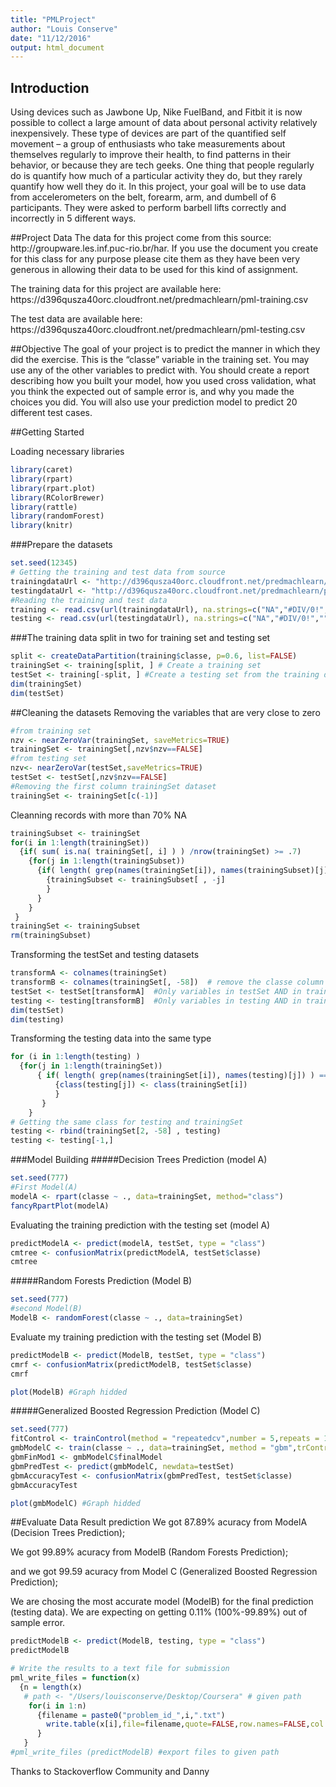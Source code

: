 ```yaml
---
title: "PMLProject"
author: "Louis Conserve"
date: "11/12/2016"
output: html_document
---
```



## Introduction
Using devices such as Jawbone Up, Nike FuelBand, and Fitbit it is now possible to collect a large amount of data about personal activity relatively inexpensively. These type of devices are part of the quantified self movement – a group of enthusiasts who take measurements about themselves regularly to improve their health, to find patterns in their behavior, or because they are tech geeks. One thing that people regularly do is quantify how much of a particular activity they do, but they rarely quantify how well they do it. In this project, your goal will be to use data from accelerometers on the belt, forearm, arm, and dumbell of 6 participants. They were asked to perform barbell lifts correctly and incorrectly in 5 different ways. 

##Project Data
The data for this project come from this source: http://groupware.les.inf.puc-rio.br/har. If you use the document you create for this class for any purpose please cite them as they have been very generous in allowing their data to be used for this kind of assignment.

The training data for this project are available here: https://d396qusza40orc.cloudfront.net/predmachlearn/pml-training.csv

The test data are available here: https://d396qusza40orc.cloudfront.net/predmachlearn/pml-testing.csv

##Objective
The goal of your project is to predict the manner in which they did the exercise. This is the “classe” variable in the training set. You may use any of the other variables to predict with. You should create a report describing how you built your model, how you used cross validation, what you think the expected out of sample error is, and why you made the choices you did. You will also use your prediction model to predict 20 different test cases.

##Getting Started

Loading necessary libraries 

```r
library(caret)
library(rpart)
library(rpart.plot)
library(RColorBrewer)
library(rattle)
library(randomForest)
library(knitr)
```
###Prepare the datasets

```r
set.seed(12345)
# Getting the training and test data from source
trainingdataUrl <- "http://d396qusza40orc.cloudfront.net/predmachlearn/pml-training.csv"
testingdataUrl <- "http://d396qusza40orc.cloudfront.net/predmachlearn/pml-testing.csv"
#Reading the training and test data
training <- read.csv(url(trainingdataUrl), na.strings=c("NA","#DIV/0!",""))
testing <- read.csv(url(testingdataUrl), na.strings=c("NA","#DIV/0!",""))
```

###The training data split in two for training set and testing set
```r
split <- createDataPartition(training$classe, p=0.6, list=FALSE)
trainingSet <- training[split, ] # Create a training set
testSet <- training[-split, ] #Create a testing set from the training data
dim(trainingSet)
dim(testSet)
```

##Cleaning the datasets
Removing the variables that are very close to zero
```r
#from training set
nzv <- nearZeroVar(trainingSet, saveMetrics=TRUE)
trainingSet <- trainingSet[,nzv$nzv==FALSE]
#from testing set
nzv<- nearZeroVar(testSet,saveMetrics=TRUE)
testSet <- testSet[,nzv$nzv==FALSE]
#Removing the first column trainingSet dataset
trainingSet <- trainingSet[c(-1)]
```
Cleanning records with more than 70% NA
```r
trainingSubset <- trainingSet
for(i in 1:length(trainingSet)) 
  {if( sum( is.na( trainingSet[, i] ) ) /nrow(trainingSet) >= .7) 
    {for(j in 1:length(trainingSubset)) 
      {if( length( grep(names(trainingSet[i]), names(trainingSubset)[j]) ) == 1)  
        {trainingSubset <- trainingSubset[ , -j]
        }   
      } 
    }
 }
trainingSet <- trainingSubset
rm(trainingSubset)
```
Transforming the testSet and testing datasets
```r
transformA <- colnames(trainingSet)
transformB <- colnames(trainingSet[, -58])  # remove the classe column
testSet <- testSet[transformA]  #Only variables in testSet AND in trainingSet are kept
testing <- testing[transformB]  #Only variables in testing AND in trainingSet are kept
dim(testSet)
dim(testing)
```
Transforming the testing data into the same type
```r
for (i in 1:length(testing) ) 
  {for(j in 1:length(trainingSet)) 
      { if( length( grep(names(trainingSet[i]), names(testing)[j]) ) == 1)  
          {class(testing[j]) <- class(trainingSet[i])
          }      
       }      
    }
# Getting the same class for testing and trainingSet
testing <- rbind(trainingSet[2, -58] , testing)
testing <- testing[-1,]
```
###Model Building 
#####Decision Trees Prediction (model A)
```r
set.seed(777)
#First Model(A)
modelA <- rpart(classe ~ ., data=trainingSet, method="class")
fancyRpartPlot(modelA)
```

Evaluating the training prediction with the testing set (model A)
```r
predictModelA <- predict(modelA, testSet, type = "class")
cmtree <- confusionMatrix(predictModelA, testSet$classe)
cmtree
```

#####Random Forests Prediction (Model B)
```r
set.seed(777)
#second Model(B)
ModelB <- randomForest(classe ~ ., data=trainingSet)
```

Evaluate my training prediction with the testing set (Model B)
```r
predictModelB <- predict(ModelB, testSet, type = "class")
cmrf <- confusionMatrix(predictModelB, testSet$classe)
cmrf
```

```r
plot(ModelB) #Graph hidded
```

#####Generalized Boosted Regression Prediction (Model C)
```r
set.seed(777)
fitControl <- trainControl(method = "repeatedcv",number = 5,repeats = 1)
gmbModelC <- train(classe ~ ., data=trainingSet, method = "gbm",trControl = fitControl,verbose = FALSE)
gbmFinMod1 <- gmbModelC$finalModel
gbmPredTest <- predict(gmbModelC, newdata=testSet)
gbmAccuracyTest <- confusionMatrix(gbmPredTest, testSet$classe)
gbmAccuracyTest
```

```r
plot(gmbModelC) #Graph hidded
```
 
##Evaluate Data Result prediction 
We got 87.89% acuracy from ModelA (Decision Trees Prediction);

We got 99.89% acuracy from ModelB (Random Forests Prediction);

and we got 99.59 acuracy from Model C (Generalized Boosted Regression Prediction);

We are chosing the most accurate model (ModelB) for the final prediction (testing data). We are expecting on getting 0.11% (100%-99.89%) out of sample error.
```r
predictModelB <- predict(ModelB, testing, type = "class")
predictModelB 

# Write the results to a text file for submission
pml_write_files = function(x)
  {n = length(x)
   # path <- "/Users/louisconserve/Desktop/Coursera" # given path
    for(i in 1:n)
      {filename = paste0("problem_id_",i,".txt")
        write.table(x[i],file=filename,quote=FALSE,row.names=FALSE,col.names=FALSE)
      }
   }
#pml_write_files (predictModelB) #export files to given path
```

Thanks to Stackoverflow Community and Danny